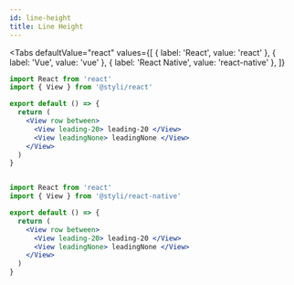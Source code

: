 ```yaml
---
id: line-height
title: Line Height
---
```



<LineHeight />


<Tabs
  defaultValue="react"
  values={[
    { label: 'React', value: 'react' },
    { label: 'Vue', value: 'vue' },
    { label: 'React Native', value: 'react-native' },
  ]}
>
  <TabItem value="react">


```jsx
import React from 'react'
import { View } from '@styli/react'

export default () => {
  return (
    <View row between>
      <View leading-20> leading-20 </View>
      <View leadingNone> leadingNone </View>
    </View>
  )
}
```

  </TabItem>
  <TabItem value="vue">


```vue

```

  </TabItem>
  <TabItem value="react-native">


```jsx
import React from 'react'
import { View } from '@styli/react-native'

export default () => {
  return (
    <View row between>
      <View leading-20> leading-20 </View>
      <View leadingNone> leadingNone </View>
    </View>
  )
}
```

  </TabItem>
</Tabs>

